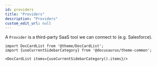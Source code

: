 ```yaml
---
id: providers
title: "Providers"
description: "Providers"
custom_edit_url: null
---
```




A `Provider` is a third-party SaaS tool we can connect to (e.g. Salesforce).



```mdx-code-block
import DocCardList from '@theme/DocCardList';
import {useCurrentSidebarCategory} from '@docusaurus/theme-common';

<DocCardList items={useCurrentSidebarCategory().items}/>
```
      
